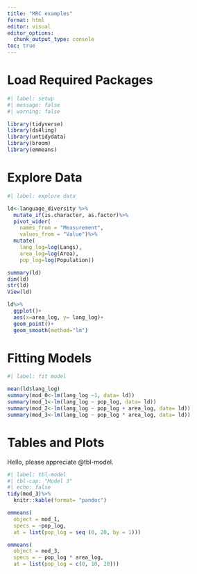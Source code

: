 ```yaml
---
title: "MRC examples"
format: html
editor: visual
editor_options: 
  chunk_output_type: console
toc: true
---
```


# Load Required Packages

```r
#| label: setup
#| message: false
#| warning: false

library(tidyverse)
library(ds4ling)
library(untidydata)
library(broom)
library(emmeans)

```

# Explore Data

```r
#| label: explore data

ld<-language_diversity %>%
  mutate_if(is.character, as.factor)%>%
  pivot_wider(
    names_from = "Measurement",
    values_from = "Value")%>%
  mutate(
    lang_log=log(Langs),
    area_log=log(Area),
    pop_log=log(Population))

summary(ld)
dim(ld)
str(ld)
View(ld)

```

```r
ld%>%
  ggplot()+
  aes(x=area_log, y= lang_log)+
  geom_point()+
  geom_smooth(method="lm")
```

# Fitting Models

```r
#| label: fit model

mean(ld$lang_log)
summary(mod_0<-lm(lang_log ~1, data= ld))
summary(mod_1<-lm(lang_log ~ pop_log, data= ld))
summary(mod_2<-lm(lang_log ~ pop_log + area_log, data= ld))
summary(mod_3<-lm(lang_log ~ pop_log * area_log, data= ld))
```

# Tables and Plots

Hello, please appreciate @tbl-model.

```r
#| label: tbl-model
#| tbl-cap: "Model 3"
#| echo: false
tidy(mod_3)%>%
  knitr::kable(format= "pandoc")
```

```r
emmeans(
  object = mod_1,
  specs = ~pop_log,
  at = list(pop_log = seq (0, 20, by = 1)))

```

```r
emmeans(
  object = mod_3,
  specs = ~ pop_log * area_log,
  at = list(pop_log = c(0, 10, 20)))

```




